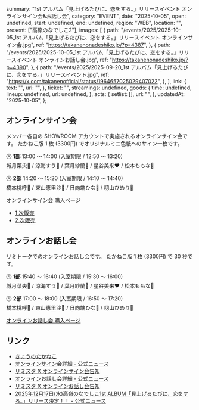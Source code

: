   summary: "1st アルバム「見上げるたびに、恋をする。」リリースイベント オンラインサイン会&お話し会",
  category: "EVENT",
  date: "2025-10-05",
  open: undefined,
  start: undefined,
  end: undefined,
  region: "WEB",
  location: "",
  present: ["高嶺のなでしこ2"],
  images: [
    {
      path: "/events/2025/2025-10-05_1st アルバム「見上げるたびに、恋をする。」リリースイベント オンラインサイン会.jpg",
      ref: "https://takanenonadeshiko.jp/?p=4387",
    },
    {
      path: "/events/2025/2025-10-05_1st アルバム「見上げるたびに、恋をする。」リリースイベント オンラインお話し会.jpg",
      ref: "https://takanenonadeshiko.jp/?p=4390",
    },
    {
      path: "/events/2025/2025-09-20_1st アルバム「見上げるたびに、恋をする。」リリースイベント.jpg",
      ref: "https://x.com/takanenofficial/status/1964657025029407022",
    },
  ],
  link: {
    text: "",
    url: "",
  },
  ticket: "",
  streamings: undefined,
  goods: {
    time: undefined,
    lineup: undefined,
    url: undefined,
  },
  acts: {
    setlist: [],
    url: "",
  },
  updatedAt: "2025-10-05",
};

## オンラインサイン会

メンバー各自の SHOWROOM アカウントで実施されるオンラインサイン会です。
たかねこ版 1 枚 (3300円) でオリジナルミニ色紙へのサイン一枚です。

🕓 **1部** 13:00 〜 14:00 (入室期限 / 12:50 〜 13:20)<br/>
城月菜央💛 / 涼海すう🩵 / 葉月紗蘭🤍 / 星谷美来❤ / 松本ももな🎀

🕓 **2部** 14:20 〜 15:20 (入室期限 / 14:10 〜 14:40)<br/>
橋本桃呼🩷 / 東山恵里沙🧡 / 日向端ひな💜 / 籾山ひめり💙

オンラインサイン会 購入ページ

- [1 次販売](https://limista.com/projects/6763)
- [2 次販売](https://limista.com/shipping_groups/6766/projects/6764)

## オンラインお話し会

リミトークでのオンラインお話し会です。
たかねこ版 1 枚 (3300円) で 30 秒です。

🕓 **1部** 15:40 〜 16:40 (入室期限 / 15:30 〜 16:00)<br/>
城月菜央💛 / 涼海すう🩵 / 葉月紗蘭🤍 / 星谷美来❤ / 松本ももな🎀

🕓 **2部** 17:00 〜 18:00 (入室期限 / 16:50 〜 17:20)<br/>
橋本桃呼🩷 / 東山恵里沙🧡 / 日向端ひな💜 / 籾山ひめり💙

[オンラインお話し会 購入ページ](https://limista.com/shipping_groups/6766/projects/6765)

## リンク

- [きょうのたかねこ](https://x.com/takanenofficial/status/1974658786561597449)
- [オンラインサイン会詳細 - 公式ニュース](https://takanenonadeshiko.jp/?p=4387)
- [リミスタ X オンラインサイン会告知](https://x.com/LimitedStand/status/1971557761323557116)
- [オンラインお話し会詳細 - 公式ニュース](https://takanenonadeshiko.jp/?p=4390)
- [リミスタ X オンラインお話し会告知](https://x.com/LimitedStand/status/1971557635045691695)
- [2025年12月17日(水)高嶺のなでしこ1st ALBUM「見上げるたびに、恋をする。」リリース決定！！ - 公式ニュース](https://takanenonadeshiko.jp/?p=4248)
